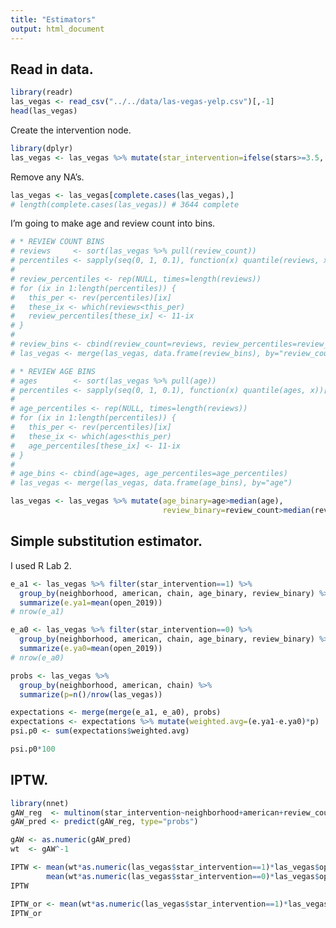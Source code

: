 ```yaml
---
title: "Estimators"
output: html_document
---
```


## Read in data.
```r
library(readr)
las_vegas <- read_csv("../../data/las-vegas-yelp.csv")[,-1]
head(las_vegas)
```

Create the intervention node.

```r
library(dplyr)
las_vegas <- las_vegas %>% mutate(star_intervention=ifelse(stars>=3.5, 1, 0))
```

Remove any NA's.
```r
las_vegas <- las_vegas[complete.cases(las_vegas),]
# length(complete.cases(las_vegas)) # 3644 complete
```

I'm going to make age and review count into bins.
```r
# * REVIEW COUNT BINS
# reviews     <- sort(las_vegas %>% pull(review_count))
# percentiles <- sapply(seq(0, 1, 0.1), function(x) quantile(reviews, x))[-1]
# 
# review_percentiles <- rep(NULL, times=length(reviews))
# for (ix in 1:length(percentiles)) {
#   this_per <- rev(percentiles)[ix]
#   these_ix <- which(reviews<this_per)
#   review_percentiles[these_ix] <- 11-ix
# }
# 
# review_bins <- cbind(review_count=reviews, review_percentiles=review_percentiles)
# las_vegas <- merge(las_vegas, data.frame(review_bins), by="review_count")
```

```r
# * REVIEW AGE BINS
# ages        <- sort(las_vegas %>% pull(age))
# percentiles <- sapply(seq(0, 1, 0.1), function(x) quantile(ages, x))[-1]
# 
# age_percentiles <- rep(NULL, times=length(reviews))
# for (ix in 1:length(percentiles)) {
#   this_per <- rev(percentiles)[ix]
#   these_ix <- which(ages<this_per)
#   age_percentiles[these_ix] <- 11-ix
# }
# 
# age_bins <- cbind(age=ages, age_percentiles=age_percentiles)
# las_vegas <- merge(las_vegas, data.frame(age_bins), by="age")
```


```r
las_vegas <- las_vegas %>% mutate(age_binary=age>median(age),
                                  review_binary=review_count>median(review_count))
```

## Simple substitution estimator.
I used R Lab 2.
```r
e_a1 <- las_vegas %>% filter(star_intervention==1) %>%
  group_by(neighborhood, american, chain, age_binary, review_binary) %>%
  summarize(e.ya1=mean(open_2019))
# nrow(e_a1)

e_a0 <- las_vegas %>% filter(star_intervention==0) %>%
  group_by(neighborhood, american, chain, age_binary, review_binary) %>%
  summarize(e.ya0=mean(open_2019))
# nrow(e_a0)

probs <- las_vegas %>% 
  group_by(neighborhood, american, chain) %>% 
  summarize(p=n()/nrow(las_vegas))

expectations <- merge(merge(e_a1, e_a0), probs)
expectations <- expectations %>% mutate(weighted.avg=(e.ya1-e.ya0)*p)
psi.p0 <- sum(expectations$weighted.avg)

psi.p0*100
```

## IPTW.
```r
library(nnet)
gAW_reg  <- multinom(star_intervention~neighborhood+american+review_count+age, data=las_vegas)
gAW_pred <- predict(gAW_reg, type="probs")

gAW <- as.numeric(gAW_pred)
wt  <- gAW^-1

IPTW <- mean(wt*as.numeric(las_vegas$star_intervention==1)*las_vegas$open_2019) -
        mean(wt*as.numeric(las_vegas$star_intervention==0)*las_vegas$open_2019)
IPTW
```

```r
IPTW_or <- mean(wt*as.numeric(las_vegas$star_intervention==1)*las_vegas$open_2019) / mean( wt*as.numeric(las_vegas$star_intervention==1)) - mean(wt*as.numeric(las_vegas$star_intervention==0)*las_vegas$open_2019) / mean( wt*as.numeric(las_vegas$star_intervention==0))
IPTW_or
```